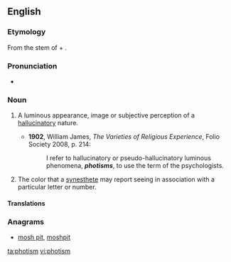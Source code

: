 ==English==
===Etymology===
From the stem of {{etyl|grc}} {{term|φῶς||light|lang=grc}} + {{term|-ism}}.

===Pronunciation===
*{{a|UK}} {{IPA|/ˈfəʊtɪzəm/}}

===Noun===
{{en-noun}}

# {{psychology}} A luminous appearance, image or subjective perception of a [[hallucinatory]] nature.
#*'''1902''', William James, ''The Varieties of Religious Experience'', Folio Society 2008, p. 214:
#*:I refer to hallucinatory or pseudo-hallucinatory luminous phenomena, '''''photisms''''', to use the term of the psychologists.
# The color that a [[synesthete]] may report seeing in association with a particular letter or number.

====Translations====
{{trans-top|luminous appearance, image or subjective perception of a hallucinatory nature}}
{{trans-mid}}
{{trans-bottom}}

{{trans-top|color that a synesthete may report seeing in association with a particular letter or number}}
{{trans-mid}}
{{trans-bottom}}

===Anagrams===
* [[mosh pit#English|mosh pit]], [[moshpit#English|moshpit]]

[[ta:photism]]
[[vi:photism]]